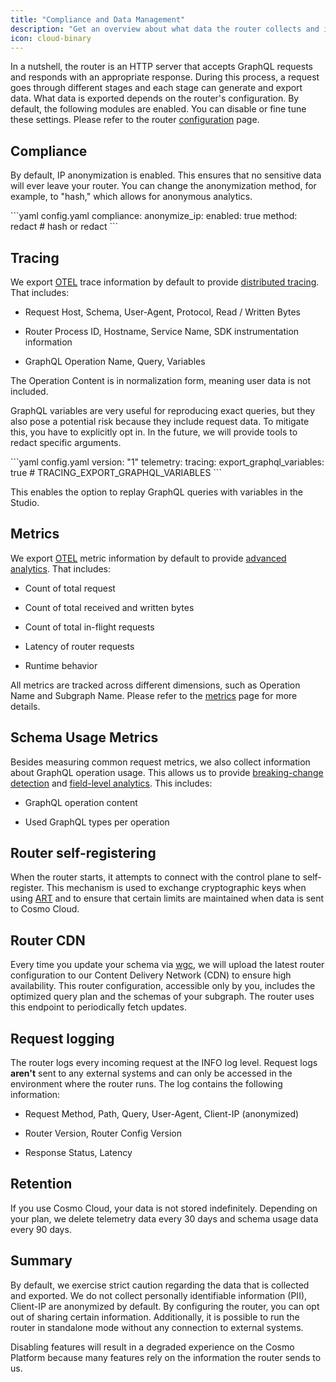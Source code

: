 ---
title: "Compliance and Data Management"
description: "Get an overview about what data the router collects and its purposes. Learn to adjust configurations to ensure stringent data privacy management."
icon: cloud-binary
---


In a nutshell, the router is an HTTP server that accepts GraphQL requests and responds with an appropriate response. During this process, a request goes through different stages and each stage can generate and export data. What data is exported depends on the router's configuration. By default, the following modules are enabled. You can disable or fine tune these settings. Please refer to the router [configuration](/router/configuration) page.

## Compliance

By default, IP anonymization is enabled. This ensures that no sensitive data will ever leave your router. You can change the anonymization method, for example, to "hash," which allows for anonymous analytics.

<CodeGroup>
  ```yaml config.yaml
  compliance:
    anonymize_ip:
      enabled: true
      method: redact # hash or redact
  ```
</CodeGroup>

## Tracing

We export [OTEL](https://opentelemetry.io/) trace information by default to provide [distributed tracing](/studio/analytics/distributed-tracing). That includes:

* Request Host, Schema, User-Agent, Protocol, Read / Written Bytes

* Router Process ID, Hostname, Service Name, SDK instrumentation information

* GraphQL Operation Name, Query, Variables

The Operation Content is in normalization form, meaning user data is not included.

GraphQL variables are very useful for reproducing exact queries, but they also pose a potential risk because they include request data. To mitigate this, you have to explicitly opt in. In the future, we will provide tools to redact specific arguments.

<CodeGroup>
  ```yaml config.yaml
  version: "1"
  telemetry:
    tracing:
        export_graphql_variables: true # TRACING_EXPORT_GRAPHQL_VARIABLES
  ```
</CodeGroup>

This enables the option to replay GraphQL queries with variables in the Studio.

## Metrics

We export [OTEL](https://opentelemetry.io/) metric information by default to provide [advanced analytics](/studio/analytics). That includes:

* Count of total request

* Count of total received and written bytes

* Count of total in-flight requests

* Latency of router requests

* Runtime behavior

All metrics are tracked across different dimensions, such as Operation Name and Subgraph Name. Please refer to the [metrics](/router/metrics-and-monitoring#dimensions) page for more details.

## Schema Usage Metrics

Besides measuring common request metrics, we also collect information about GraphQL operation usage. This allows us to provide [breaking-change detection](/studio/schema-checks) and [field-level analytics](/studio/analytics/schema-field-usage). This includes:

* GraphQL operation content

* Used GraphQL types per operation

## Router self-registering

When the router starts, it attempts to connect with the control plane to self-register. This mechanism is used to exchange cryptographic keys when using [ART](/router/advanced-request-tracing-art) and to ensure that certain limits are maintained when data is sent to Cosmo Cloud.

## Router CDN

Every time you update your schema via [wgc](/cli/intro), we will upload the latest router configuration to our Content Delivery Network (CDN) to ensure high availability. This router configuration, accessible only by you, includes the optimized query plan and the schemas of your subgraph. The router uses this endpoint to periodically fetch updates.

## Request logging

The router logs every incoming request at the INFO log level. Request logs **aren't** sent to any external systems and can only be accessed in the environment where the router runs. The log contains the following information:

* Request Method, Path, Query, User-Agent, Client-IP (anonymized)

* Router Version, Router Config Version

* Response Status, Latency

## Retention

If you use Cosmo Cloud, your data is not stored indefinitely. Depending on your plan, we delete telemetry data every 30 days and schema usage data every 90 days.

## Summary

By default, we exercise strict caution regarding the data that is collected and exported. We do not collect personally identifiable information (PII), Client-IP are anonymized by default. By configuring the router, you can opt out of sharing certain information. Additionally, it is possible to run the router in standalone mode without any connection to external systems.

<Note>
  Disabling features will result in a degraded experience on the Cosmo Platform because many features rely on the information the router sends to us.
</Note>

